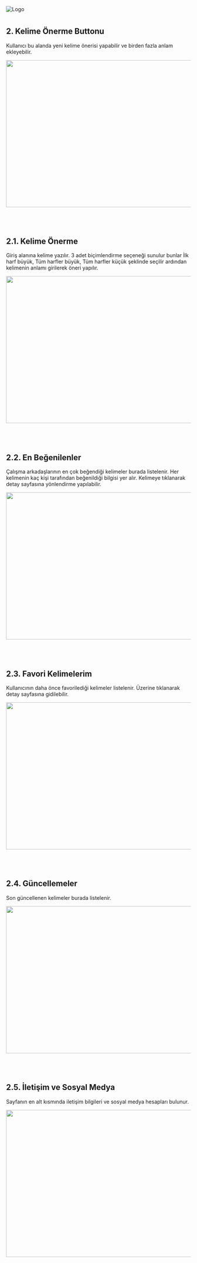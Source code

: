 <div style={{ borderBottom: "1px solid #ccc", width: "100%" }}>
  <img src="/img/logo.png" width={300} height={75} alt="Logo" />
</div>

<div style={{ padding: "3rem"}}>

#

## 2. Kelime Önerme Buttonu

 Kullanıcı bu alanda yeni kelime önerisi yapabilir ve birden fazla anlam ekleyebilir.


<img src="/img/homeKelimeÖnerBtn.png" width="800" height="400" />

<br />
<br />
<br />
<br />

## 2.1. Kelime Önerme 

 Giriş alanına kelime yazılır. 3 adet biçimlendirme seçeneği sunulur bunlar İlk harf büyük, Tüm harfler 
 büyük, Tüm harfler küçük şeklinde seçilir ardından kelimenin anlamı girilerek öneri yapılır.


<img src="/img/kelimeekle.png" width="800" height="400" />

<br />
<br />
<br />
<br />

## 2.2. En Beğenilenler

 Çalışma arkadaşlarının en çok beğendiği kelimeler burada listelenir. Her kelimenin kaç kişi tarafından 
 beğenildiği bilgisi yer alır. Kelimeye tıklanarak detay sayfasına yönlendirme yapılabilir.


<img src="/img/enbegenilenler.png" width="800" height="400" />

<br />
<br />
<br />
<br />

## 2.3. Favori Kelimelerim

 Kullanıcının daha önce favorilediği kelimeler listelenir. Üzerine tıklanarak detay sayfasına gidilebilir.


<img src="/img/favoriler.png" width="800" height="400" />

<br />
<br />
<br />
<br />

## 2.4. Güncellemeler

 Son güncellenen kelimeler burada listelenir.


<img src="/img/guncellemeler.png" width="800" height="400" />

<br />
<br />
<br />
<br />

## 2.5. İletişim ve Sosyal Medya

 Sayfanın en alt kısmında iletişim bilgileri ve sosyal medya hesapları bulunur.


<img src="/img/iletisim.png" width="800" height="400" />

<br />
<br />
<br />
<br />

</div>